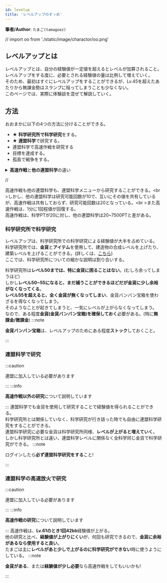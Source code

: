 ---
id: levelup
title: 'レベルアップのすゝめ'
---

<b>筆者/Author</b>: `たまご(tamagoez)`

// import oo from './static/image/charactor/oo.png'

## レベルアップとは
レベルアップとは、自分の経験値が一定値を超えるとレベルが加算されること。  
レベルアップをする度に、必要とされる経験値の量は比例して増えていく。  
そのため、最初はすぐにレベルアップをすることができるが、Lv.45を超えたあたりから無課金勢はスランプに陥ってしまうことも少なくない。  
このページでは、実際に体験談を混ぜて解説していく。

## 方法
おおまかに以下の4つの方法に分けることができる。
 - ★ **科学研究所で科学研究**をする。
 - ★ **連盟科学**で研究する。
 - 連盟科学で高速作戦を研究する
 - 目標を達成する。
 - 孤島で戦争をする。

<details>
  <summary><b>高速作戦</b>と<b>他の連盟科学</b>の違い</summary>
  <div>
    ERROR occured.<br \>Sorry
  </div>
</details>

// <div>高速作戦も他の連盟科学も、連盟科学メニューから研究することができる。<br \>しかし、他の連盟科学は研究可能回数が10で、互いにその値を共有しているが、高速作戦は共有しておらず、研究可能回数は20となっている。<br \>また高速作戦は、1分に1回程値が回復する。</div>
    <div>高速作戦は、科学PTが20に対し、他の連盟科学は20~7500PTと差がある。</div>

### 科学研究所で科学研究
レベルアップは、科学研究所での科学研究による経験値が大半を占めている。  
科学研究所では、**金貨**と**アイテム**を使用して、建造物の合成レベルを上げたり、建築レベルを上げることができる。(詳しくは、[こちら](../building/laboratory))  
ここでは、科学研究所についての細かな説明は割り合いする。  
  
科学研究所は**レベル50までは、特に金貨に困ることはない**。(むしろ余ってしまうほど)  
しかし**レベル50~55になると、まだ補うことができるほどだが金貨に少し余裕がなくなってくる**。  
**レベル55を超えると、全く金貨が無くなってしまい**、金貨バンバン宝箱を使わざるを得なくなってしまう。  
そのようなことが起きてしまうと、一気にレベルが上がらなくなってしまう。  
なので、ある程度**金貨(金貨バンバン宝箱)を確保しておく**必要がある。(特に**無課金/微課金**)
:::note

**金貨バンバン宝箱**は、レベルアップのためにある程度**ストック**しておくこと。

:::

### 連盟科学で研究
:::caution

連盟に加入している必要があります

:::
:::info

**高速作戦以外の研究**について説明しています

:::
連盟科学でも金貨を使用して研究することで経験値を得られることができる。  
科学研究所とは関係していなく、科学研究が行き詰った時でも自由に連盟科学研究をすることができる。  
連盟科学研究に必要な金貨は科学研究所同様、**レベルが上がると増えていく**。  
しかし科学研究所とは違い、連盟科学レベルに関係なく全科学同じ金貨で科学研究ができる。
:::note

ログインしたら**必ず連盟科学研究をする**こと!

:::

### 連盟科学の高速放火で研究
:::caution

連盟に加入している必要があります

:::
:::info

**高速作戦の研究**について説明しています

:::
高速作戦は、**Lv.61のとき1回42bb**経験値が上がる。  
他の研究と比べ、**経験値が上がりにくい**が、何回も研究できるので、**金貨に余裕があるなら使用すると良い**。  
たまごは主に**レベルがあと少しで上がるのに科学研究ができない**時に使うようにしている。
:::note

**金貨がある**、または**経験値が少し必要**なら高速作戦をしてもいいかも!

:::
